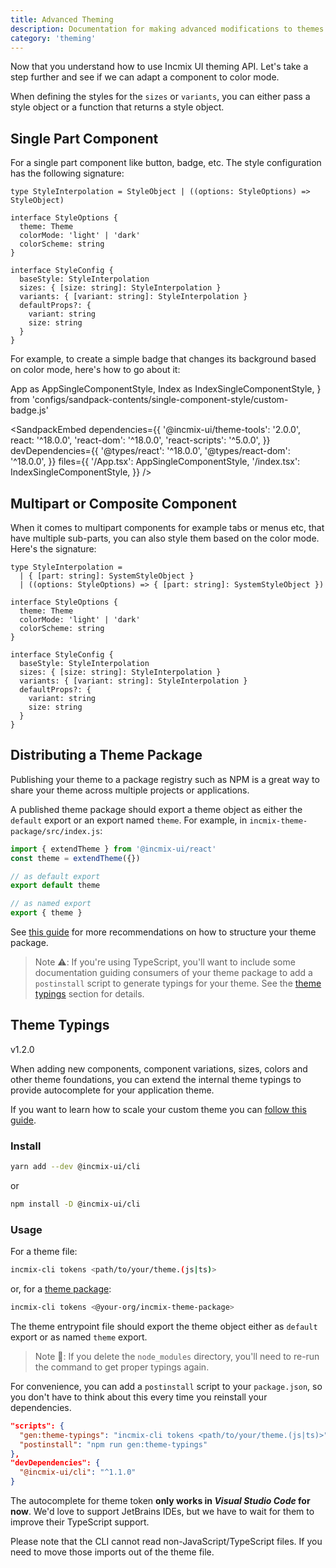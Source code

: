 ```yaml
---
title: Advanced Theming
description: Documentation for making advanced modifications to themes.
category: 'theming'
---
```


Now that you understand how to use Incmix UI theming API. Let's take a step
further and see if we can adapt a component to color mode.

When defining the styles for the `sizes` or `variants`, you can either pass a
style object or a function that returns a style object.

## Single Part Component

For a single part component like button, badge, etc. The style configuration has
the following signature:

```tsx live=false
type StyleInterpolation = StyleObject | ((options: StyleOptions) => StyleObject)

interface StyleOptions {
  theme: Theme
  colorMode: 'light' | 'dark'
  colorScheme: string
}

interface StyleConfig {
  baseStyle: StyleInterpolation
  sizes: { [size: string]: StyleInterpolation }
  variants: { [variant: string]: StyleInterpolation }
  defaultProps?: {
    variant: string
    size: string
  }
}
```

For example, to create a simple badge that changes its background based on color
mode, here's how to go about it:

  App as AppSingleComponentStyle,
  Index as IndexSingleComponentStyle,
} from 'configs/sandpack-contents/single-component-style/custom-badge.js'

<SandpackEmbed
  dependencies={{
    '@incmix-ui/theme-tools': '2.0.0',
    react: '^18.0.0',
    'react-dom': '^18.0.0',
    'react-scripts': '^5.0.0',
  }}
  devDependencies={{
    '@types/react': '^18.0.0',
    '@types/react-dom': '^18.0.0',
  }}
  files={{
    '/App.tsx': AppSingleComponentStyle,
    '/index.tsx': IndexSingleComponentStyle,
  }}
/>

## Multipart or Composite Component

When it comes to multipart components for example tabs or menus etc, that have
multiple sub-parts, you can also style them based on the color mode. Here's the
signature:

```tsx live=false
type StyleInterpolation =
  | { [part: string]: SystemStyleObject }
  | ((options: StyleOptions) => { [part: string]: SystemStyleObject })

interface StyleOptions {
  theme: Theme
  colorMode: 'light' | 'dark'
  colorScheme: string
}

interface StyleConfig {
  baseStyle: StyleInterpolation
  sizes: { [size: string]: StyleInterpolation }
  variants: { [variant: string]: StyleInterpolation }
  defaultProps?: {
    variant: string
    size: string
  }
}
```

## Distributing a Theme Package

Publishing your theme to a package registry such as NPM is a great way to share
your theme across multiple projects or applications.

A published theme package should export a theme object as either the `default`
export or an export named `theme`. For example, in
`incmix-theme-package/src/index.js`:

```js
import { extendTheme } from '@incmix-ui/react'
const theme = extendTheme({})

// as default export
export default theme

// as named export
export { theme }
```

See
[this guide](/docs/styled-system/customize-theme#scaling-out-your-project)
for more recommendations on how to structure your theme package.

> Note ⚠️: If you're using TypeScript, you'll want to include some documentation
> guiding consumers of your theme package to add a `postinstall` script to
> generate typings for your theme. See the
> [theme typings](/docs/styled-system/advanced-theming#theme-typings) section
> for details.

## Theme Typings

<Badge fontSize="sm" colorScheme="teal" letterSpacing="wider">
  v1.2.0
</Badge>

When adding new components, component variations, sizes, colors and other theme
foundations, you can extend the internal theme typings to provide autocomplete
for your application theme.

If you want to learn how to scale your custom theme you can
[follow this guide](/docs/styled-system/customize-theme#scaling-out-your-project).

### Install

```bash
yarn add --dev @incmix-ui/cli
```

or

```bash
npm install -D @incmix-ui/cli
```

### Usage

For a theme file:

```bash
incmix-cli tokens <path/to/your/theme.(js|ts)>
```

or, for a
[theme package](/docs/styled-system/advanced-theming#distributing-a-theme-package):

```bash
incmix-cli tokens <@your-org/incmix-theme-package>
```

The theme entrypoint file should export the theme object either as `default`
export or as named `theme` export.

> Note 🚨: If you delete the `node_modules` directory, you'll need to re-run the
> command to get proper typings again.

For convenience, you can add a `postinstall` script to your `package.json`, so
you don't have to think about this every time you reinstall your dependencies.

```json
"scripts": {
  "gen:theme-typings": "incmix-cli tokens <path/to/your/theme.(js|ts)>",
  "postinstall": "npm run gen:theme-typings"
},
"devDependencies": {
  "@incmix-ui/cli": "^1.1.0"
}
```

The autocomplete for theme token **only works in _Visual Studio Code_ for now**.
We'd love to support JetBrains IDEs, but we have to wait for them to improve
their TypeScript support.

Please note that the CLI cannot read non-JavaScript/TypeScript files. If you
need to move those imports out of the theme file.
